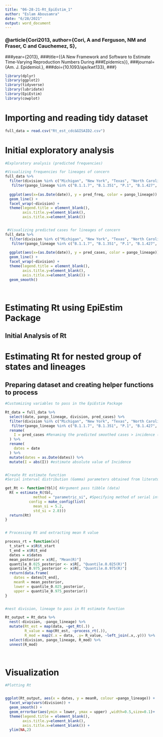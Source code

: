 ```yaml
---
title: "06-28-21-Rt_EpiEstim_1"
author: "Eslam Abousamra"
date: "6/28/2021"
output: word_document
---
```



### @article{Cori2013, author={Cori, A and Ferguson, NM and Fraser, C and Cauchemez, S},
###year={2013},
###title={{A New Framework and Software to Estimate Time-Varying Reproduction Numbers During ###Epidemics}},
###journal={Am. J. Epidemiol.},
###doi={10.1093/aje/kwt133},
###}





```r
library(dplyr)
library(ggplot2)
library(tidyverse)
library(lubridate)
library(EpiEstim)
library(cowplot)

```


# Importing and reading tidy dataset
```r
full_data = read.csv("Rt_est_cdc&GISAID2.csv")

```


# Initial exploratory analysis 
```r

#Exploratory analysis (predicted frequencies)

#Visualizing frequencies for lineages of concern
full_data %>%
  filter(division %in% c("Michigan", "New York", "Texas", "North Carolina", "Illinois", "Washington"))  %>%
   filter(pango_lineage %in% c("B.1.1.7", "B.1.351", "P.1", "B.1.427", "B.1.617")) %>%
  
  ggplot(aes(x=(as.Date(date)), y = pred_freq, color = pango_lineage)) + 
  geom_line() +
  facet_wrap(~division) +
  theme(legend.title = element_blank(), 
        axis.title.y=element_blank(),
        axis.title.x=element_blank())


 #Visualizing predicted cases for lineages of concern
full_data %>%
  filter(division %in% c("Michigan", "New York", "Texas", "North Carolina", "Illinois", "Washington"))  %>%
   filter(pango_lineage %in% c("B.1.1.7", "B.1.351", "P.1", "B.1.427", "B.1.617")) %>%
  
  ggplot(aes(x=(as.Date(date)), y = pred_cases, color = pango_lineage)) + 
  geom_line() +
  facet_wrap(~division) +
  theme(legend.title = element_blank(), 
        axis.title.y=element_blank(),
        axis.title.x=element_blank()) +
  geom_smooth()




```


# Estimating Rt using EpiEstim Package

## Initial Analysis of Rt 


# Estimating Rt for nested group of states and lineages

## Preparing dataset and creating helper functions to process

```r


#Customizing variables to pass in the EpiEstim Package

Rt_data = full_data %>% 
  select(date, pango_lineage, division, pred_cases) %>% 
  filter(division %in% c("Michigan", "New York", "Texas", "North Carolina", "Illinois", "Washington"))  %>%
   filter(pango_lineage %in% c("B.1.1.7", "B.1.351", "P.1", "B.1.427", "B.1.617"))    %>%
  rename(
    I = pred_cases #Renaming the predicted smoothed cases > incidence (I)
  ) %>%
  rename(
    dates = date
  ) %>% 
  mutate(dates = as.Date(dates)) %>%
  mutate(I = abs(I)) #estimate absolute value of Incidence


#Create Rt estimate function
#Serial interval distribution (Gamma) parameters obtained from literature

get_Rt <- function(tbl){ #Argument pass tibble (data)
  Rt = estimate_R(tbl,
             method = "parametric_si", #Specifying method of serial interval estimation
           config = make_config(list(
             mean_si = 5.2,
             std_si = 2.8)))
  return(Rt)
}


# Processing Rt and extracting mean R value

process_rt = function(x){
  t_start = x$R$t_start
  t_end = x$R$t_end
  dates = x$dates
  mean_posterior = x$R[, "Mean(R)"]
  quantile_0.025_posterior <- x$R[, "Quantile.0.025(R)"]
  quantile_0.975_posterior <- x$R[, "Quantile.0.975(R)"]
  return(data.frame(
    dates = dates[t_end],
    meanR = mean_posterior,
    lower = quantile_0.025_posterior,
    upper = quantile_0.975_posterior))
}


#nest division, lineage to pass in Rt estimate function

Rt_output = Rt_data %>% 
  nest(-division, -pango_lineage) %>%
  mutate(Rt_est = map(data, ~get_Rt(.)) , 
         R_value = map(Rt_est, ~process_rt(.)),
         R_mod = map2(.x = data, .y= R_value, ~left_join(.x,.y))) %>% 
  select(division, pango_lineage, R_mod) %>%
  unnest(R_mod)




```



# Visualization
```r
#Plotting Rt


ggplot(Rt_output, aes(x = dates, y = meanR, colour =pango_lineage)) + 
  facet_wrap(vars(division)) +
  geom_smooth() +
  geom_errorbar(aes(ymin = lower, ymax = upper) ,width=0.5,size=0.1)+ 
  theme(legend.title = element_blank(), 
        axis.title.y=element_blank(),
        axis.title.x=element_blank()) +
  ylim(NA,2)





```









